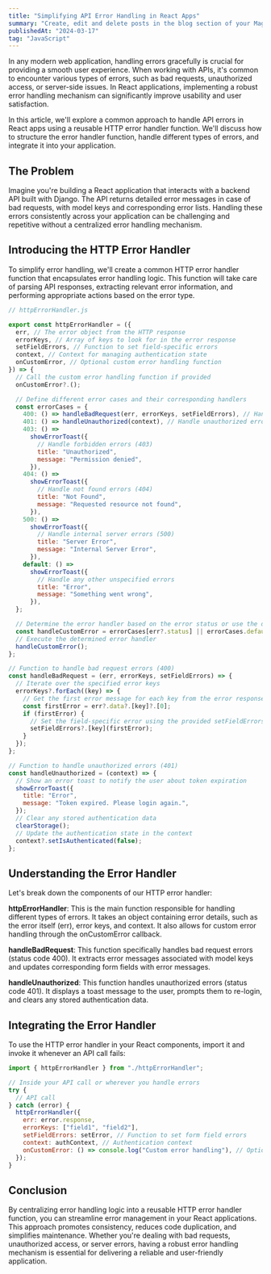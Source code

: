 ```yaml
---
title: "Simplifying API Error Handling in React Apps"
summary: "Create, edit and delete posts in the blog section of your Magic Portfolio."
publishedAt: "2024-03-17"
tag: "JavaScript"
---
```


In any modern web application, handling errors gracefully is crucial for providing a smooth user experience. When working with APIs, it's common to encounter various types of errors, such as bad requests, unauthorized access, or server-side issues. In React applications, implementing a robust error handling mechanism can significantly improve usability and user satisfaction.

In this article, we'll explore a common approach to handle API errors in React apps using a reusable HTTP error handler function. We'll discuss how to structure the error handler function, handle different types of errors, and integrate it into your application.

## The Problem

Imagine you're building a React application that interacts with a backend API built with Django. The API returns detailed error messages in case of bad requests, with model keys and corresponding error lists. Handling these errors consistently across your application can be challenging and repetitive without a centralized error handling mechanism.

## Introducing the HTTP Error Handler

To simplify error handling, we'll create a common HTTP error handler function that encapsulates error handling logic. This function will take care of parsing API responses, extracting relevant error information, and performing appropriate actions based on the error type.

```javascript
// httpErrorHandler.js

export const httpErrorHandler = ({
  err, // The error object from the HTTP response
  errorKeys, // Array of keys to look for in the error response
  setFieldErrors, // Function to set field-specific errors
  context, // Context for managing authentication state
  onCustomError, // Optional custom error handling function
}) => {
  // Call the custom error handling function if provided
  onCustomError?.();

  // Define different error cases and their corresponding handlers
  const errorCases = {
    400: () => handleBadRequest(err, errorKeys, setFieldErrors), // Handle bad request errors (400)
    401: () => handleUnauthorized(context), // Handle unauthorized errors (401)
    403: () =>
      showErrorToast({
        // Handle forbidden errors (403)
        title: "Unauthorized",
        message: "Permission denied",
      }),
    404: () =>
      showErrorToast({
        // Handle not found errors (404)
        title: "Not Found",
        message: "Requested resource not found",
      }),
    500: () =>
      showErrorToast({
        // Handle internal server errors (500)
        title: "Server Error",
        message: "Internal Server Error",
      }),
    default: () =>
      showErrorToast({
        // Handle any other unspecified errors
        title: "Error",
        message: "Something went wrong",
      }),
  };

  // Determine the error handler based on the error status or use the default handler
  const handleCustomError = errorCases[err?.status] || errorCases.default;
  // Execute the determined error handler
  handleCustomError();
};

// Function to handle bad request errors (400)
const handleBadRequest = (err, errorKeys, setFieldErrors) => {
  // Iterate over the specified error keys
  errorKeys?.forEach((key) => {
    // Get the first error message for each key from the error response
    const firstError = err?.data?.[key]?.[0];
    if (firstError) {
      // Set the field-specific error using the provided setFieldErrors function
      setFieldErrors?.[key](firstError);
    }
  });
};

// Function to handle unauthorized errors (401)
const handleUnauthorized = (context) => {
  // Show an error toast to notify the user about token expiration
  showErrorToast({
    title: "Error",
    message: "Token expired. Please login again.",
  });
  // Clear any stored authentication data
  clearStorage();
  // Update the authentication state in the context
  context?.setIsAuthenticated(false);
};
```

## Understanding the Error Handler

Let's break down the components of our HTTP error handler:

**httpErrorHandler**:
This is the main function responsible for handling different types of errors. It takes an object containing error details, such as the error itself (err), error keys, and context. It also allows for custom error handling through the onCustomError callback.

**handleBadRequest**: This function specifically handles bad request errors (status code 400). It extracts error messages associated with model keys and updates corresponding form fields with error messages.

**handleUnauthorized**: This function handles unauthorized errors (status code 401). It displays a toast message to the user, prompts them to re-login, and clears any stored authentication data.

## Integrating the Error Handler

To use the HTTP error handler in your React components, import it and invoke it whenever an API call fails:

```javascript
import { httpErrorHandler } from "./httpErrorHandler";

// Inside your API call or wherever you handle errors
try {
  // API call
} catch (error) {
  httpErrorHandler({
    err: error.response,
    errorKeys: ["field1", "field2"],
    setFieldErrors: setError, // Function to set form field errors
    context: authContext, // Authentication context
    onCustomError: () => console.log("Custom error handling"), // Optional custom error handling
  });
}
```

## Conclusion

By centralizing error handling logic into a reusable HTTP error handler function, you can streamline error management in your React applications. This approach promotes consistency, reduces code duplication, and simplifies maintenance. Whether you're dealing with bad requests, unauthorized access, or server errors, having a robust error handling mechanism is essential for delivering a reliable and user-friendly application.
